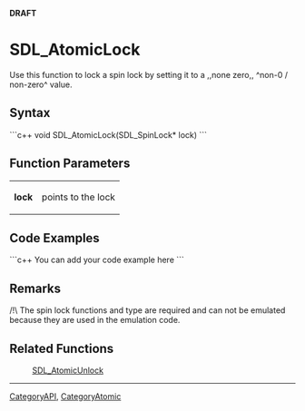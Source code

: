 <!-- pragma section-numbers off -->
<!-- pragma disable-camelcase -->
'''DRAFT'''

= SDL_AtomicLock =
Use this function to lock a spin lock by setting it to a ,,none zero,, ^non-0 / non-zero^ value.


== Syntax ==
```c++
void SDL_AtomicLock(SDL_SpinLock* lock)
```

== Function Parameters ==
{|
|'''lock'''
|points to the lock
|}

== Code Examples ==
```c++
You can add your code example here
```

== Remarks ==
/!\ The spin lock functions and type are required and can not be emulated because they are used in the emulation code.

== Related Functions ==
:[[SDL_AtomicUnlock]]

----
[[CategoryAPI]], [[CategoryAtomic]]
